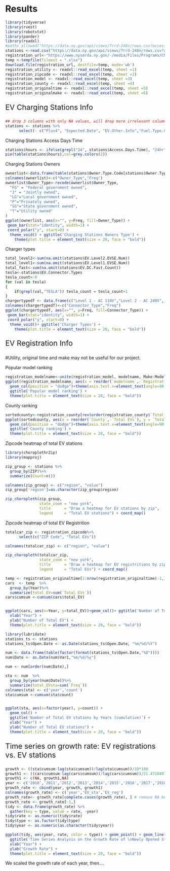 # Results



```r
library(tidyverse)
library(rvest)
library(robotstxt)
library(pander)
library(readxl)
#paths_allowed("https://data.ny.gov/api/views/7rrd-248n/rows.csv?accessType=DOWNLOAD&sorting=true")
stations <-read.csv("https://data.ny.gov/api/views/7rrd-248n/rows.csv?accessType=DOWNLOAD&sorting=true")
registration_url<-"https://www.nyserda.ny.gov/-/media/Files/Programs/ChargeNY/EV-Registration-Tables.xlsx"
temp <-tempfile(fileext = ".xlsx")
download.file(registration_url, destfile=temp, mode='wb')
registration_utility <- readxl::read_excel(temp, sheet =1)
registration_zipcode <- readxl::read_excel(temp, sheet =2)
registration_model <- readxl::read_excel(temp, sheet =3)
registration_county <- readxl::read_excel(temp, sheet =4)
registration_originaltime <- readxl::read_excel(temp, sheet =5)
registration_originalmake <- readxl::read_excel(temp, sheet =6)

```




<p style="font-size:23px;"> EV Charging Stations Info </p>
```r
## drop 3 columns with only NA values, will drop more irrelevant columns. Fuel Type Code has ELEV only. State has NY only. Status Code has E only
stations <- stations %>%
      select(- c("Plus4", "Expected.Date", "EV.Other.Info","Fuel.Type.Code","State","Station.Phone","Status.Code"))
```


Charging Stations Access Days Time
```r
stations$hours <- ifelse(grepl("24", stations$Access.Days.Time), "24hr", "other")
pie(table(stations$hours),col=grey.colors(2))
```
     
Charging Stations Owners
```r
ownerlist<-data.frame(table(stations$Owner.Type.Code[stations$Owner.Type.Code!=""]))
colnames(ownerlist)<-c("Owner_Type","Freq")
ownerlist$Owner_Type<-recode(ownerlist$Owner_Type,
  "FG" = "Federal government owned",
  "J" = "Jointly owned",
  "LG"="Local government owned",
  "P"="Privately owned",
  "SG"="State government owned",
  "T"="Utility owned"
)
ggplot(ownerlist, aes(x="", y=Freq, fill=Owner_Type)) +
 geom_bar(stat="identity", width=1) +
 coord_polar("y", start=0) +
  theme_void() + ggtitle('Charging Stations Owners Type') + 
    theme(plot.title = element_text(size = 20, face = "bold"))
```

Charger types
```r
total_level2<-sum(na.omit(stations$EV.Level2.EVSE.Num))
total_level1<-sum(na.omit(stations$EV.Level1.EVSE.Num))
total_fast<-sum(na.omit(stations$EV.DC.Fast.Count))
tesla<-stations$EV.Connector.Types
tesla_count<-0
for (val in tesla)
{
    if(grepl(val,"TESLA")) tesla_count = tesla_count+1
}
chargertypedf <- data.frame(c("Level 1 - AC 110V","Level 2 - AC 240V", "DC Fast - DC Rapid Charging Others","DC Fast - Tesla"), c(total_level1,total_level2,total_fast-tesla_count,tesla_count))
colnames(chargertypedf)<-c("Connector_Type","Freq")
ggplot(chargertypedf, aes(x="", y=Freq, fill=Connector_Type)) +
 geom_bar(stat="identity", width=1) +
 coord_polar("y", start=0) +
  theme_void()+ ggtitle('Charger Types') + 
    theme(plot.title = element_text(size = 20, face = "bold"))
```


<p style="font-size:23px;"> EV Registration Info </p>
#Utility, original time and make may not be useful for our project.

Popular model ranking
```r
registration_modelname<-unite(registration_model, modelname, Make:Model, sep='-')[rev(order(registration_model$Registrations)),][-1,]
ggplot(registration_modelname, aes(x = reorder(`modelname`,-`Registrations`), y = `Registrations`)) +
  geom_col(position = "dodge")+theme(axis.text.x=element_text(angle=90, hjust=1))+labs(x="Make-Model") + 
  ggtitle('Popular model ranking') + 
  theme(plot.title = element_text(size = 20, face = "bold"))
```


County ranking
```r
sortedcounty<-registration_county[rev(order(registration_county$`Total EVs`)),][-1,]
ggplot(sortedcounty, aes(x = reorder(`County`,-`Total EVs`), y = `Total EVs`)) +
  geom_col(position = "dodge")+theme(axis.text.x=element_text(angle=90, hjust=1))+labs(x="County")+ 
  ggtitle('County ranking') + 
  theme(plot.title = element_text(size = 20, face = "bold"))
```

Zipcode heatmap of total EV stations
```r
library(choroplethrZip)
library(mapproj)

zip_group <- stations %>%
  group_by(ZIP)%>%
  summarize(Count=n())

colnames(zip_group) <- c("region", "value")
zip_group['region']=as.character(zip_group$region)

zip_choropleth(zip_group, 
               state_zoom = "new york", 
               title      = "Draw a heatmap for EV stations by zip",
               legend     = "Total EV stations") + coord_map()  

```

Zipcode heatmap of total EV Registrition
```r
totalcar_zip <- registration_zipcode%>%
      select(c("ZIP Code", "Total EVs"))

colnames(totalcar_zip) <- c("region", "value")

zip_choropleth(totalcar_zip, 
               state_zoom = "new york", 
               title      = "Draw a heatmap for EV registritions by zip",
               legend     = "Total EVs") + coord_map()  
```




```r
temp <- registration_originaltime[1:nrow(registration_originaltime)-1,]
cars  <- temp  %>%
  group_by(Year)%>%
  summarize(total_EV=sum(`Total EVs`))
cars$cumsum <-cumsum(cars$total_EV)


ggplot(cars, aes(x=Year, y=total_EV))+geom_col()+ ggtitle('Number of Total EV by Years (cumulative)') + 
  xlab("Year") +
  ylab("Number of Total EV") + 
  theme(plot.title = element_text(size = 20, face = "bold"))
```


```r
library(lubridate)
stations_ts <- stations
stations_ts$Open.Date <- as.Date(stations_ts$Open.Date, "%m/%d/%Y")

num <- data.frame(table(factor(format(stations_ts$Open.Date,"%D"))))
num$Date <- as.Date(num$Var1,"%m/%d/%y")

num <- num[order(num$Date),]

sta <- num  %>%
  group_by(year(num$Date))%>%
  summarize(total_EVsta=sum(`Freq`))
colnames(sta) <- c('year','count')
sta$cumsum <-cumsum(sta$count)


ggplot(sta, aes(x=factor(year), y=count)) +
  geom_col() +
  ggtitle('Number of Total EV stations by Years (cumulative)') + 
  xlab("Year") +
  ylab("Number of Total EV stations") + 
  theme(plot.title = element_text(size = 20, face = "bold"))
```



<p style="font-size:23px;"> Time series on growth rate: EV registrations vs. EV stations</p>

```r
growth <- ((sta$cumsum-lag(sta$cumsum))/lag(sta$cumsum))/10*100
growth1 <- ((cars$cumsum-lag(cars$cumsum))/lag(cars$cumsum))/21.4720497*100
growth1 <- c(NA, growth1,NA)
year <- c('2010','2011','2012','2013','2014','2015','2016','2017','2018','2019','2020')
growth_rate <- cbind(year, growth, growth1)
colnames(growth_rate) <- c('year','EV_sta','EV_reg')
growth_rate<- growth_rate[complete.cases(growth_rate), ] # remove NA because can't graph with NAs
growth_rate <- growth_rate[-1,]
tidy <- data.frame(growth_rate) %>%
  gather(key = type, value = rate, -year)
tidy$rate <- as.numeric(tidy$rate)
tidy$type <- as.factor(tidy$type)
tidy$year <- as.numeric(as.character(tidy$year))

ggplot(tidy, aes(year, rate, color = type)) + geom_point() + geom_line() + 
  ggtitle('Time Series Analysis on the Growth Rate of \nNewly Opened Stations and Newly Registered EVs \nper Year') + 
  xlab("Year") +
  ylab("Growth Rate") + 
  theme(plot.title = element_text(size = 20, face = "bold"))
```

We scaled the growth rate of each year, then....




